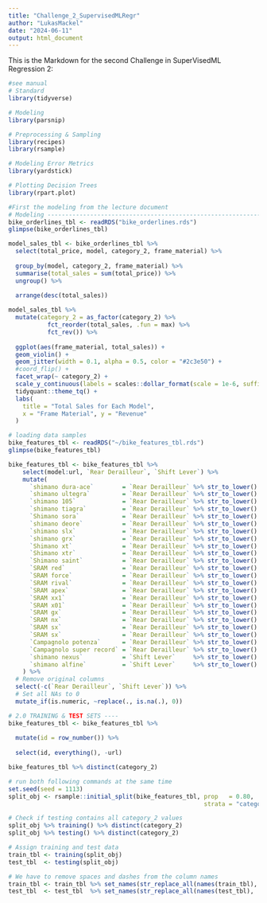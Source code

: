 ```yaml
---
title: "Challenge_2_SupervisedMLRegr"
author: "LukasMackel"
date: "2024-06-11"
output: html_document
---
```

This is the Markdown for the second Challenge in SuperVisedML Regression 2:


```r
#see manual
# Standard
library(tidyverse)

# Modeling
library(parsnip)

# Preprocessing & Sampling
library(recipes)
library(rsample)

# Modeling Error Metrics
library(yardstick)

# Plotting Decision Trees
library(rpart.plot)

```

```r
#First the modeling from the lecture document
# Modeling ----------------------------------------------------------------
bike_orderlines_tbl <- readRDS("bike_orderlines.rds")
glimpse(bike_orderlines_tbl)

model_sales_tbl <- bike_orderlines_tbl %>%
  select(total_price, model, category_2, frame_material) %>%
  
  group_by(model, category_2, frame_material) %>%
  summarise(total_sales = sum(total_price)) %>%
  ungroup() %>%
  
  arrange(desc(total_sales))

model_sales_tbl %>%
  mutate(category_2 = as_factor(category_2) %>% 
           fct_reorder(total_sales, .fun = max) %>% 
           fct_rev()) %>%
  
  ggplot(aes(frame_material, total_sales)) +
  geom_violin() +
  geom_jitter(width = 0.1, alpha = 0.5, color = "#2c3e50") +
  #coord_flip() +
  facet_wrap(~ category_2) +
  scale_y_continuous(labels = scales::dollar_format(scale = 1e-6, suffix = "M", accuracy = 0.1)) +
  tidyquant::theme_tq() +
  labs(
    title = "Total Sales for Each Model",
    x = "Frame Material", y = "Revenue"
  )
```


```r

# loading data samples
bike_features_tbl <- readRDS("~/bike_features_tbl.rds")
glimpse(bike_features_tbl)

bike_features_tbl <- bike_features_tbl %>% 
    select(model:url, `Rear Derailleur`, `Shift Lever`) %>% 
    mutate(
      `shimano dura-ace`        = `Rear Derailleur` %>% str_to_lower() %>% str_detect("shimano dura-ace ") %>% as.numeric(),
      `shimano ultegra`         = `Rear Derailleur` %>% str_to_lower() %>% str_detect("shimano ultegra ") %>% as.numeric(),
      `shimano 105`             = `Rear Derailleur` %>% str_to_lower() %>% str_detect("shimano 105 ") %>% as.numeric(),
      `shimano tiagra`          = `Rear Derailleur` %>% str_to_lower() %>% str_detect("shimano tiagra ") %>% as.numeric(),
      `Shimano sora`            = `Rear Derailleur` %>% str_to_lower() %>% str_detect("shimano sora") %>% as.numeric(),
      `shimano deore`           = `Rear Derailleur` %>% str_to_lower() %>% str_detect("shimano deore(?! xt)") %>% as.numeric(),
      `shimano slx`             = `Rear Derailleur` %>% str_to_lower() %>% str_detect("shimano slx") %>% as.numeric(),
      `shimano grx`             = `Rear Derailleur` %>% str_to_lower() %>% str_detect("shimano grx") %>% as.numeric(),
      `Shimano xt`              = `Rear Derailleur` %>% str_to_lower() %>% str_detect("shimano deore xt |shimano xt ") %>% as.numeric(),
      `Shimano xtr`             = `Rear Derailleur` %>% str_to_lower() %>% str_detect("shimano xtr") %>% as.numeric(),
      `Shimano saint`           = `Rear Derailleur` %>% str_to_lower() %>% str_detect("shimano saint") %>% as.numeric(),
      `SRAM red`                = `Rear Derailleur` %>% str_to_lower() %>% str_detect("sram red") %>% as.numeric(),
      `SRAM force`              = `Rear Derailleur` %>% str_to_lower() %>% str_detect("sram force") %>% as.numeric(),
      `SRAM rival`              = `Rear Derailleur` %>% str_to_lower() %>% str_detect("sram rival") %>% as.numeric(),
      `SRAM apex`               = `Rear Derailleur` %>% str_to_lower() %>% str_detect("sram apex") %>% as.numeric(),
      `SRAM xx1`                = `Rear Derailleur` %>% str_to_lower() %>% str_detect("sram xx1") %>% as.numeric(),
      `SRAM x01`                = `Rear Derailleur` %>% str_to_lower() %>% str_detect("sram x01|sram xo1") %>% as.numeric(),
      `SRAM gx`                 = `Rear Derailleur` %>% str_to_lower() %>% str_detect("sram gx") %>% as.numeric(),
      `SRAM nx`                 = `Rear Derailleur` %>% str_to_lower() %>% str_detect("sram nx") %>% as.numeric(),
      `SRAM sx`                 = `Rear Derailleur` %>% str_to_lower() %>% str_detect("sram sx") %>% as.numeric(),
      `SRAM sx`                 = `Rear Derailleur` %>% str_to_lower() %>% str_detect("sram sx") %>% as.numeric(),
      `Campagnolo potenza`      = `Rear Derailleur` %>% str_to_lower() %>% str_detect("campagnolo potenza") %>% as.numeric(),
      `Campagnolo super record` = `Rear Derailleur` %>% str_to_lower() %>% str_detect("campagnolo super record") %>% as.numeric(),
      `shimano nexus`           = `Shift Lever`     %>% str_to_lower() %>% str_detect("shimano nexus") %>% as.numeric(),
      `shimano alfine`          = `Shift Lever`     %>% str_to_lower() %>% str_detect("shimano alfine") %>% as.numeric()
    ) %>% 
  # Remove original columns  
  select(-c(`Rear Derailleur`, `Shift Lever`)) %>% 
  # Set all NAs to 0
  mutate_if(is.numeric, ~replace(., is.na(.), 0))

# 2.0 TRAINING & TEST SETS ----
bike_features_tbl <- bike_features_tbl %>% 
  
  mutate(id = row_number()) %>% 
  
  select(id, everything(), -url)

```

```r
bike_features_tbl %>% distinct(category_2)

# run both following commands at the same time
set.seed(seed = 1113)
split_obj <- rsample::initial_split(bike_features_tbl, prop   = 0.80, 
                                                       strata = "category_2")

# Check if testing contains all category_2 values
split_obj %>% training() %>% distinct(category_2)
split_obj %>% testing() %>% distinct(category_2)

# Assign training and test data
train_tbl <- training(split_obj)
test_tbl  <- testing(split_obj)

# We have to remove spaces and dashes from the column names
train_tbl <- train_tbl %>% set_names(str_replace_all(names(train_tbl), " |-", "_"))
test_tbl  <- test_tbl  %>% set_names(str_replace_all(names(test_tbl),  " |-", "_"))
```
